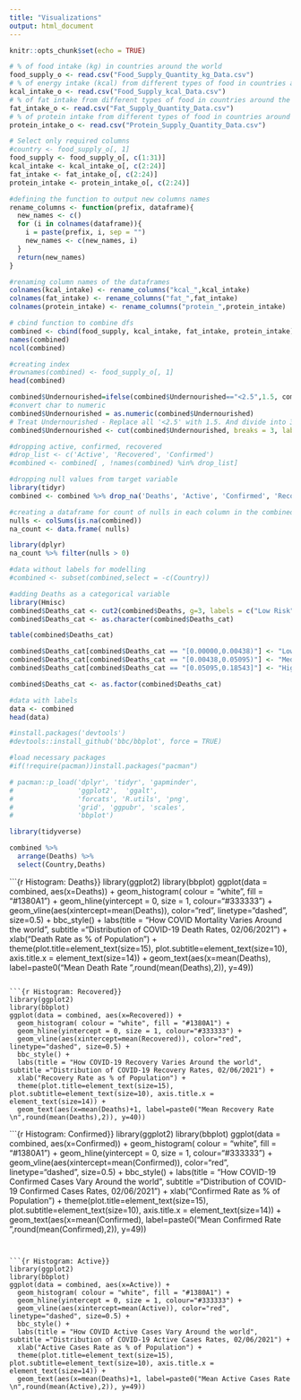 ```yaml
---
title: "Visualizations"
output: html_document
---
```


```r
knitr::opts_chunk$set(echo = TRUE)
```

```r
# % of food intake (kg) in countries around the world
food_supply_o <- read.csv("Food_Supply_Quantity_kg_Data.csv")
# % of energy intake (kcal) from different types of food in countries around the world. 
kcal_intake_o <- read.csv("Food_Supply_kcal_Data.csv")
# % of fat intake from different types of food in countries around the world
fat_intake_o <- read.csv("Fat_Supply_Quantity_Data.csv")
# % of protein intake from different types of food in countries around the world
protein_intake_o <- read.csv("Protein_Supply_Quantity_Data.csv")

# Select only required columns
#country <- food_supply_o[, 1]
food_supply <- food_supply_o[, c(1:31)]
kcal_intake <- kcal_intake_o[, c(2:24)]
fat_intake <- fat_intake_o[, c(2:24)]
protein_intake <- protein_intake_o[, c(2:24)]
```

```r
#defining the function to output new columns names 
rename_columns <- function(prefix, dataframe){
  new_names <- c()
  for (i in colnames(dataframe)){
    i = paste(prefix, i, sep = "")
    new_names <- c(new_names, i)
  }
  return(new_names)
}

#renaming column names of the dataframes
colnames(kcal_intake) <- rename_columns("kcal_",kcal_intake)
colnames(fat_intake) <- rename_columns("fat_",fat_intake)
colnames(protein_intake) <- rename_columns("protein_",protein_intake)
```

```r
# cbind function to combine dfs
combined <- cbind(food_supply, kcal_intake, fat_intake, protein_intake)
names(combined)
ncol(combined)

#creating index
#rownames(combined) <- food_supply_o[, 1]
head(combined)
```

```r
combined$Undernourished=ifelse(combined$Undernourished=="<2.5",1.5, combined$Undernourished)
#convert char to numeric
combined$Undernourished = as.numeric(combined$Undernourished)
# Treat Undernourished - Replace all '<2.5' with 1.5. And divide into 3 bins by value
combined$Undernourished <- cut(combined$Undernourished, breaks = 3, labels = c("Low", "Mid", "High"))
```


```r
#dropping active, confirmed, recovered
#drop_list <- c('Active', 'Recovered', 'Confirmed')
#combined <- combined[ , !names(combined) %in% drop_list]

#dropping null values from target variable 
library(tidyr)
combined <- combined %>% drop_na('Deaths', 'Active', 'Confirmed', 'Recovered')

#creating a dataframe for count of nulls in each column in the combined dataframe 
nulls <- colSums(is.na(combined))
na_count <- data.frame( nulls)

library(dplyr) 
na_count %>% filter(nulls > 0)

#data without labels for modelling
#combined <- subset(combined,select = -c(Country))
```


```r
#adding Deaths as a categorical variable 
library(Hmisc)
combined$Deaths_cat <- cut2(combined$Deaths, g=3, labels = c("Low Risk", "Medium Risk", "High Risk"))
combined$Deaths_cat <- as.character(combined$Deaths_cat)

table(combined$Deaths_cat)

combined$Deaths_cat[combined$Deaths_cat == "[0.00000,0.00438)"] <- "Low Risk"
combined$Deaths_cat[combined$Deaths_cat == "[0.00438,0.05095)"] <- "Medium Risk"
combined$Deaths_cat[combined$Deaths_cat == "[0.05095,0.18543]"] <- "High Risk"

combined$Deaths_cat <- as.factor(combined$Deaths_cat)

#data with labels
data <- combined
head(data)
```
```r
#install.packages('devtools')
#devtools::install_github('bbc/bbplot', force = TRUE)

#load necessary packages
#if(!require(pacman))install.packages("pacman")

# pacman::p_load('dplyr', 'tidyr', 'gapminder',
#                'ggplot2',  'ggalt',
#                'forcats', 'R.utils', 'png', 
#                'grid', 'ggpubr', 'scales',
#                'bbplot')
```

```r
library(tidyverse)

combined %>%
  arrange(Deaths) %>%
  select(Country,Deaths)

```


```{r Histogram: Deaths}}
library(ggplot2)
library(bbplot)
ggplot(data = combined, aes(x=Deaths)) + 
  geom_histogram( colour = "white", fill = "#1380A1") +
  geom_hline(yintercept = 0, size = 1, colour="#333333") +
  geom_vline(aes(xintercept=mean(Deaths)), color="red", linetype="dashed", size=0.5) +
  bbc_style() +
  labs(title = "How COVID Mortality Varies Around the world", subtitle ="Distribution of COVID-19 Death Rates, 02/06/2021") +
  xlab("Death Rate as % of Population") +
  theme(plot.title=element_text(size=15), plot.subtitle=element_text(size=10), axis.title.x = element_text(size=14)) +
  geom_text(aes(x=mean(Deaths), label=paste0("Mean Death Rate \n",round(mean(Deaths),2)), y=49))

```

```{r Histogram: Recovered}}
library(ggplot2)
library(bbplot)
ggplot(data = combined, aes(x=Recovered)) + 
  geom_histogram( colour = "white", fill = "#1380A1") +
  geom_hline(yintercept = 0, size = 1, colour="#333333") +
  geom_vline(aes(xintercept=mean(Recovered)), color="red", linetype="dashed", size=0.5) +
  bbc_style() +
  labs(title = "How COVID-19 Recovery Varies Around the world", subtitle ="Distribution of COVID-19 Recovery Rates, 02/06/2021") +
  xlab("Recovery Rate as % of Population") +
  theme(plot.title=element_text(size=15), plot.subtitle=element_text(size=10), axis.title.x = element_text(size=14)) +
  geom_text(aes(x=mean(Deaths)+1, label=paste0("Mean Recovery Rate \n",round(mean(Deaths),2)), y=40))

```


```{r Histogram: Confirmed}}
library(ggplot2)
library(bbplot)
ggplot(data = combined, aes(x=Confirmed)) + 
  geom_histogram( colour = "white", fill = "#1380A1") +
  geom_hline(yintercept = 0, size = 1, colour="#333333") +
  geom_vline(aes(xintercept=mean(Confirmed)), color="red", linetype="dashed", size=0.5) +
  bbc_style() +
  labs(title = "How COVID-19 Confirmed Cases Vary Around the world", subtitle ="Distribution of COVID-19 Confirmed Cases Rates, 02/06/2021") +
  xlab("Confirmed Rate as % of Population") +
  theme(plot.title=element_text(size=15), plot.subtitle=element_text(size=10), axis.title.x = element_text(size=14)) +
  geom_text(aes(x=mean(Confirmed), label=paste0("Mean Confirmed Rate \n",round(mean(Confirmed),2)), y=49))

```


```{r Histogram: Active}}
library(ggplot2)
library(bbplot)
ggplot(data = combined, aes(x=Active)) + 
  geom_histogram( colour = "white", fill = "#1380A1") +
  geom_hline(yintercept = 0, size = 1, colour="#333333") +
  geom_vline(aes(xintercept=mean(Active)), color="red", linetype="dashed", size=0.5) +
  bbc_style() +
  labs(title = "How COVID Active Cases Vary Around the world", subtitle ="Distribution of COVID-19 Active Cases Rates, 02/06/2021") +
  xlab("Active Cases Rate as % of Population") +
  theme(plot.title=element_text(size=15), plot.subtitle=element_text(size=10), axis.title.x = element_text(size=14)) +
  geom_text(aes(x=mean(Deaths)+1, label=paste0("Mean Active Cases Rate \n",round(mean(Active),2)), y=49))

```
